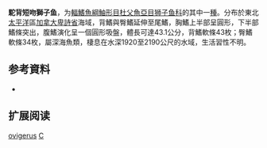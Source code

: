 {{Speciesbox
| name = 駝背短吻獅子魚
| status = NE
| status_system = IUCN3.1
| image = Careproctus ovigerum (juvenile).jpg
| genus = Careproctus
| species = ovigerus
| authority = [[Gilbert|Gilbert]], 1896
| synonyms = *''Bathyphasma ovigerum''<br /><small>Gilbert, 1896</small>
*''Careproctus ovigerum''<br /><small>Gilbert, 1896</small>
}}

'''駝背短吻獅子鱼'''，为[[輻鰭魚綱|輻鰭魚綱]][[鮋形目|鮋形目]][[杜父魚亞目|杜父魚亞目]][[狮子鱼科|狮子鱼科]]的其中一[[種|種]]。分布於東北[[太平洋|太平洋]]區[[加拿大|加拿大]][[卑詩省|卑詩省]]海域，背鰭與臀鰭延伸至尾鰭，胸鰭上半部呈圓形，下半部鰭條突出，腹鰭演化呈一個圓形吸盤，體長可達43.1公分，背鰭軟條43枚；臀鰭軟條34枚，屬深海魚類，棲息在水深1920至2190公尺的水域，生活習性不明。

== 参考資料 ==
*{{FishBase_species|genus=Careproctus|species=ovigerus|year=2011|month=12}}

== 扩展阅读 ==
{{refbegin}}
{{wikispecies-inline|Careproctus ostentum|駝背短吻獅子魚}}
{{refend}}
{{Taxonbar|from=Q2200528}}

[[Category:吻獅子魚属|ovigerus]]
[[Category:1896年描述的魚類|C]]


{{鮋形目小作品}}